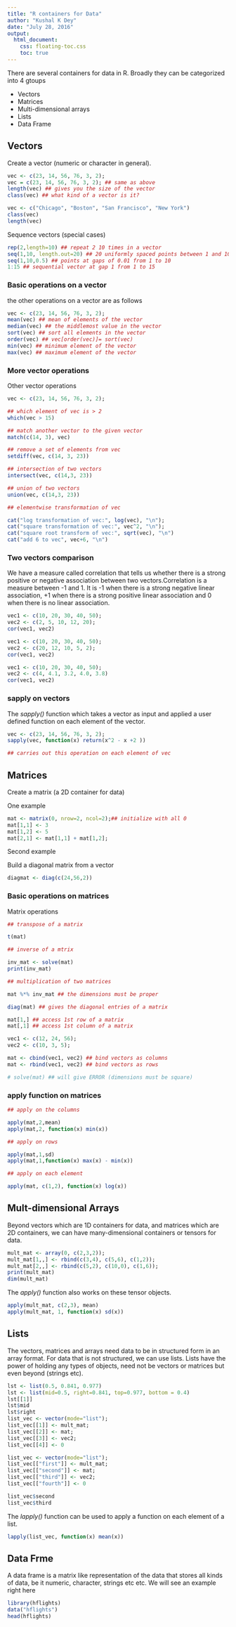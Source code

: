 ```yaml
---
title: "R containers for Data"
author: "Kushal K Dey"
date: "July 28, 2016"
output: 
  html_document:
    css: floating-toc.css
    toc: true
---
```


There are several containers for data in R. Broadly they can be categorized into 4 gtoups 

- Vectors
- Matrices 
- Multi-dimensional arrays
- Lists
- Data Frame 

## Vectors

Create a vector (numeric or character in general).

```r
vec <- c(23, 14, 56, 76, 3, 2);
vec = c(23, 14, 56, 76, 3, 2); ## same as above
length(vec) ## gives you the size of the vector
class(vec) ## what kind of a vector is it?

vec <- c("Chicago", "Boston", "San Francisco", "New York")
class(vec)
length(vec)
```

Sequence vectors  (special cases)

```r
rep(2,length=10) ## repeat 2 10 times in a vector
seq(1,10, length.out=20) ## 20 uniformly spaced points between 1 and 10
seq(1,10,0.5) ## points at gaps of 0.01 from 1 to 10
1:15 ## sequential vector at gap 1 from 1 to 15 
```


### Basic operations on a vector

the other operations on a vector are as follows 

```r
vec <- c(23, 14, 56, 76, 3, 2);
mean(vec) ## mean of elements of the vector
median(vec) ## the middlemost value in the vector
sort(vec) ## sort all elements in the vector
order(vec) ## vec[order(vec)]= sort(vec) 
min(vec) ## minimum element of the vector
max(vec) ## maximum element of the vector
```

### More vector operations 

Other vector operations 

```r

vec <- c(23, 14, 56, 76, 3, 2);

## which element of vec is > 2
which(vec > 15)

## match another vector to the given vector
match(c(14, 3), vec)

## remove a set of elements from vec
setdiff(vec, c(14, 3, 23))

## intersection of two vectors
intersect(vec, c(14,3, 23))

## union of two vectors
union(vec, c(14,3, 23))

## elementwise transformation of vec

cat("log transformation of vec:", log(vec), "\n"); 
cat("square transformation of vec:", vec^2, "\n"); 
cat("square root transform of vec:", sqrt(vec), "\n")
cat("add 6 to vec", vec+6, "\n") 

```

### Two vectors comparison

We have a measure called correlation that tells us whether there is a strong positive or negative association between two vectors.Correlation is a measure between -1 and 1. It is -1 when there is a strong negative linear association, +1 when there is a strong positive linear association and 0 when there is no linear association.

```r
vec1 <- c(10, 20, 30, 40, 50);
vec2 <- c(2, 5, 10, 12, 20);
cor(vec1, vec2)

vec1 <- c(10, 20, 30, 40, 50);
vec2 <- c(20, 12, 10, 5, 2);
cor(vec1, vec2)

vec1 <- c(10, 20, 30, 40, 50);
vec2 <- c(4, 4.1, 3.2, 4.0, 3.8)
cor(vec1, vec2)
```

### sapply on vectors

The *sapply()* function which takes a vector as input and applied a user defined function on each element of the vector.

```r
vec <- c(23, 14, 56, 76, 3, 2);
sapply(vec, function(x) return(x^2 - x +2 )) 

## carries out this operation on each element of vec
```

## Matrices

Create a matrix (a 2D container for data)

One example

```r
mat <- matrix(0, nrow=2, ncol=2);## initialize with all 0
mat[1,1] <- 3
mat[1,2] <- 5
mat[2,1] <- mat[1,1] + mat[1,2];
```

Second example

Build a diagonal matrix from a vector

```r
diagmat <- diag(c(24,56,2))
```

### Basic operations on matrices

Matrix operations 

```r

## transpose of a matrix

t(mat)

## inverse of a mtrix

inv_mat <- solve(mat)
print(inv_mat)

## multiplication of two matrices

mat %*% inv_mat ## the dimensions must be proper

diag(mat) ## gives the diagonal entries of a matrix

mat[1,] ## access 1st row of a matrix
mat[,1] ## access 1st column of a matrix

vec1 <- c(12, 24, 56);
vec2 <- c(10, 3, 5);

mat <- cbind(vec1, vec2) ## bind vectors as columns
mat <- rbind(vec1, vec2) ## bind vectors as rows 

# solve(mat) ## will give ERROR (dimensions must be square)

```

### apply function on matrices

```r
## apply on the columns

apply(mat,2,mean)
apply(mat,2, function(x) min(x))

## apply on rows

apply(mat,1,sd)
apply(mat,1,function(x) max(x) - min(x))

## apply on each element

apply(mat, c(1,2), function(x) log(x))

```

## Mult-dimensional Arrays 

Beyond vectors which are 1D containers for data, and matrices which are 2D containers, we can have many-dimensional containers or tensors for data. 

```r
mult_mat <- array(0, c(2,3,2));
mult_mat[1,,] <- rbind(c(3,4), c(5,6), c(1,2));
mult_mat[2,,] <- rbind(c(5,2), c(10,0), c(1,6));
print(mult_mat)
dim(mult_mat)
```

The *apply()* function also works on these tensor objects.

```r
apply(mult_mat, c(2,3), mean)
apply(mult_mat, 1, function(x) sd(x))
```

## Lists

The vectors, matrices and arrays need data to be in structured form in an array format. For data that is not structured, we can use lists. Lists have the power of holding any types of objects, need not be vectors or matrices but even beyond (strings etc).

```r
lst <- list(0.5, 0.841, 0.977)
lst <- list(mid=0.5, right=0.841, top=0.977, bottom = 0.4)
lst[[1]]
lst$mid
lst$right
list_vec <- vector(mode="list");
list_vec[[1]] <- mult_mat;
list_vec[[2]] <- mat;
list_vec[[3]] <- vec2;
list_vec[[4]] <- 0

list_vec <- vector(mode="list");
list_vec[["first"]] <- mult_mat;
list_vec[["second"]] <- mat;
list_vec[["third"]] <- vec2;
list_vec[["fourth"]] <- 0

list_vec$second
list_vec$third
```

The *lapply()* function can be used to apply a function on each element of a list.

```r
lapply(list_vec, function(x) mean(x))
```

## Data Frme

A data frame is a matrix like representation of the data that stores all kinds of data, be it numeric, character, strings etc etc. We will see an example right here

```r
library(hflights)
data("hflights")
head(hflights)
```

